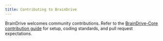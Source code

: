 ```yaml
---
title: Contributing to BrainDrive
---
```


BrainDrive welcomes community contributions. Refer to the
[BrainDrive-Core contribution guide](https://github.com/BrainDriveAI/BrainDrive-Core/blob/main/CONTRIBUTING.md)
for setup, coding standards, and pull request expectations.
